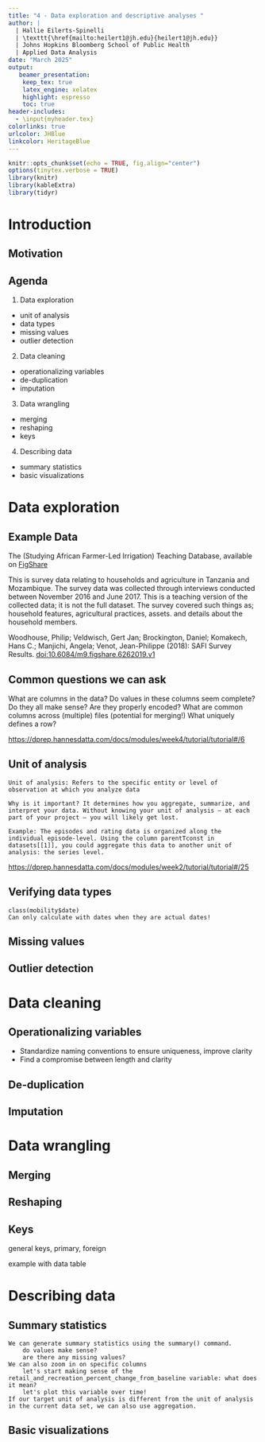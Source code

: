 ```yaml
---
title: "4 - Data exploration and descriptive analyses "
author: | 
  | Hallie Eilerts-Spinelli
  | \texttt{\href{mailto:heilert1@jh.edu}{heilert1@jh.edu}}
  | Johns Hopkins Bloomberg School of Public Health
  | Applied Data Analysis
date: "March 2025"
output: 
   beamer_presentation:
    keep_tex: true
    latex_engine: xelatex
    highlight: espresso
    toc: true
header-includes:
  - \input{myheader.tex}
colorlinks: true
urlcolor: JHBlue
linkcolor: HeritageBlue
---
```


```r
knitr::opts_chunk$set(echo = TRUE, fig.align="center")
options(tinytex.verbose = TRUE)
library(knitr)
library(kableExtra)
library(tidyr)
```

# Introduction


## Motivation

## Agenda

1. Data exploration
 - unit of analysis
 - data types
 - missing values
 - outlier detection
2. Data cleaning
 - operationalizing variables
 - de-duplication
 - imputation
3. Data wrangling
 - merging
 - reshaping
 - keys
4. Describing data
 - summary statistics
 - basic visualizations

# Data exploration


## Example Data

\footnotesize

The \textcolor{JHMauve}{SAFI} (Studying African Farmer-Led Irrigation) Teaching Database, available on [FigShare](https://figshare.com/articles/SAFI_Survey_Results/6262019)

This is survey data relating to households and agriculture in Tanzania and Mozambique. The survey data was collected through interviews conducted between November 2016 and June 2017. This is a teaching version of the collected data; it is not the full dataset. The survey covered such things as; household features, agricultural practices, assets. and details about the household members.

\tiny

Woodhouse, Philip; Veldwisch, Gert Jan; Brockington, Daniel; Komakech, Hans C.; Manjichi, Angela; Venot, Jean-Philippe (2018): SAFI Survey Results. <doi:10.6084/m9.figshare.6262019.v1>

## Common questions we can ask

What are columns in the data? Do values in these columns seem complete? Do they all make sense? Are they properly encoded? What are common columns across (multiple) files (potential for merging!) What uniquely defines a row?

<https://dprep.hannesdatta.com/docs/modules/week4/tutorial/tutorial#/6>


## Unit of analysis

```         
Unit of analysis: Refers to the specific entity or level of observation at which you analyze data

Why is it important? It determines how you aggregate, summarize, and interpret your data. Without knowing your unit of analysis – at each part of your project – you will likely get lost.

Example: The episodes and rating data is organized along the individual episode-level. Using the column parentTconst in datasets[[1]], you could aggregate this data to another unit of analysis: the series level.
```

<https://dprep.hannesdatta.com/docs/modules/week2/tutorial/tutorial#/25>

## Verifying data types

```         
class(mobility$date)
Can only calculate with dates when they are actual dates!
```

## Missing values

## Outlier detection


# Data cleaning


## Operationalizing variables

-   Standardize naming conventions to ensure uniqueness, improve clarity
-   Find a compromise between length and clarity

## De-duplication


## Imputation

# Data wrangling


## Merging

## Reshaping

## Keys

general keys, primary, foreign

example with data table

# Describing data


## Summary statistics

```         
We can generate summary statistics using the summary() command.
    do values make sense?
    are there any missing values?
We can also zoom in on specific columns
    let's start making sense of the retail_and_recreation_percent_change_from_baseline variable: what does it mean?
    let's plot this variable over time!
If our target unit of analysis is different from the unit of analysis in the current data set, we can also use aggregation.
```

## Basic visualizations



